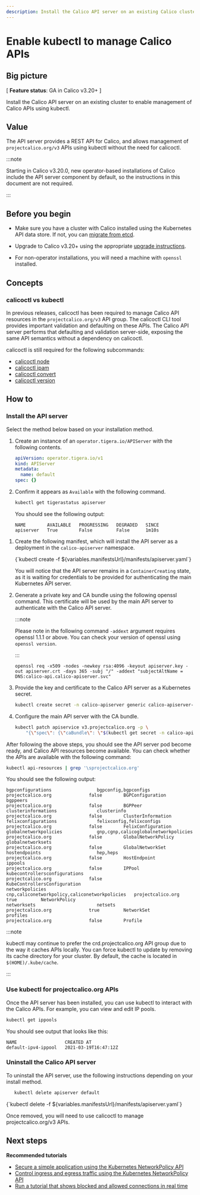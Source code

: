 ```yaml
---
description: Install the Calico API server on an existing Calico cluster
---
```



# Enable kubectl to manage Calico APIs


## Big picture

[ **Feature status**: GA in Calico v3.20+ ]

Install the Calico API server on an existing cluster to enable management of Calico APIs using kubectl.

## Value

The API server provides a REST API for Calico, and allows management of `projectcalico.org/v3` APIs using kubectl without the need for calicoctl.

:::note

Starting in Calico v3.20.0, new operator-based installations of Calico include the API server component by default, so the instructions
in this document are not required.

:::

## Before you begin

- Make sure you have a cluster with Calico installed using the Kubernetes API data store. If not, you can [migrate from etcd](datastore-migration.mdx).

- Upgrade to Calico v3.20+ using the appropriate [upgrade instructions](upgrading/index.mdx).

- For non-operator installations, you will need a machine with `openssl` installed.

## Concepts

### calicoctl vs kubectl

In previous releases, calicoctl has been required to manage Calico API resources in the `projectcalico.org/v3` API group. The calicoctl CLI tool provides important validation and defaulting on these APIs. The Calico API server performs
that defaulting and validation server-side, exposing the same API semantics without a dependency on calicoctl.

calicoctl is still required for the following subcommands:

- [calicoctl node](../reference/calicoctl/node/index.mdx)
- [calicoctl ipam](../reference/calicoctl/ipam/index.mdx)
- [calicoctl convert](../reference/calicoctl/convert.mdx)
- [calicoctl version](../reference/calicoctl/version.mdx)

## How to

### Install the API server

Select the method below based on your installation method.

<Tabs>
<TabItem label="Operator install" value="Operator install-0">

1. Create an instance of an `operator.tigera.io/APIServer` with the following contents.

   ```yaml
   apiVersion: operator.tigera.io/v1
   kind: APIServer
   metadata:
     name: default
   spec: {}
   ```

1. Confirm it appears as `Available` with the following command.

   ```bash
   kubectl get tigerastatus apiserver
   ```

   You should see the following output:

   ```
   NAME        AVAILABLE   PROGRESSING   DEGRADED   SINCE
   apiserver   True        False         False      1m10s
   ```

</TabItem>
<TabItem label="Manifest install" value="Manifest install-1">

1. Create the following manifest, which will install the API server as a deployment in the `calico-apiserver` namespace.

   <CodeBlock language='bash'>
   {`kubectl create -f ${variables.manifestsUrl}/manifests/apiserver.yaml`}
   </CodeBlock>

   You will notice that the API server remains in a `ContainerCreating` state, as it is waiting for credentials to be provided for authenticating the main Kubernetes API server.

1. Generate a private key and CA bundle using the following openssl command. This certificate will be used by the main API server to authenticate with the Calico API server.

   :::note

   Please note in the following command `-addext` argument requires openssl 1.1.1 or above. You can check your version of openssl using `openssl version`.

   :::

   ```
   openssl req -x509 -nodes -newkey rsa:4096 -keyout apiserver.key -out apiserver.crt -days 365 -subj "/" -addext "subjectAltName = DNS:calico-api.calico-apiserver.svc"
   ```

1. Provide the key and certificate to the Calico API server as a Kubernetes secret.

   ```bash
   kubectl create secret -n calico-apiserver generic calico-apiserver-certs --from-file=apiserver.key --from-file=apiserver.crt
   ```

1. Configure the main API server with the CA bundle.

   ```bash
   kubectl patch apiservice v3.projectcalico.org -p \
       "{\"spec\": {\"caBundle\": \"$(kubectl get secret -n calico-apiserver calico-apiserver-certs -o go-template='{{ index .data "apiserver.crt" }}')\"}}"
   ```

</TabItem>
</Tabs>

After following the above steps, you should see the API server pod become ready, and Calico API resources become available. You can check whether the APIs are available with the following command:

```bash
kubectl api-resources | grep '\sprojectcalico.org'
```

You should see the following output:

```
bgpconfigurations                 bgpconfig,bgpconfigs                            projectcalico.org              false        BGPConfiguration
bgppeers                                                                          projectcalico.org              false        BGPPeer
clusterinformations               clusterinfo                                     projectcalico.org              false        ClusterInformation
felixconfigurations               felixconfig,felixconfigs                        projectcalico.org              false        FelixConfiguration
globalnetworkpolicies             gnp,cgnp,calicoglobalnetworkpolicies            projectcalico.org              false        GlobalNetworkPolicy
globalnetworksets                                                                 projectcalico.org              false        GlobalNetworkSet
hostendpoints                     hep,heps                                        projectcalico.org              false        HostEndpoint
ippools                                                                           projectcalico.org              false        IPPool
kubecontrollersconfigurations                                                     projectcalico.org              false        KubeControllersConfiguration
networkpolicies                   cnp,caliconetworkpolicy,caliconetworkpolicies   projectcalico.org              true         NetworkPolicy
networksets                       netsets                                         projectcalico.org              true         NetworkSet
profiles                                                                          projectcalico.org              false        Profile
```

:::note

kubectl may continue to prefer the crd.projectcalico.org API group due to the way it caches APIs locally. You can force kubectl to update
by removing its cache directory for your cluster. By default, the cache is located in `$(HOME)/.kube/cache`.

:::

### Use kubectl for projectcalico.org APIs

Once the API server has been installed, you can use kubectl to interact with the Calico APIs. For example, you can view and edit IP pools.

```bash
kubectl get ippools
```

You should see output that looks like this:

```
NAME                  CREATED AT
default-ipv4-ippool   2021-03-19T16:47:12Z
```

### Uninstall the Calico API server

To uninstall the API server, use the following instructions depending on your install method.

<Tabs>
<TabItem label="Operator install" value="Operator install-2">

```bash
   kubectl delete apiserver default
```

</TabItem>
<TabItem label="Manifest install" value="Manifest install-3">

<CodeBlock language='bash'>
   {`kubectl delete -f ${variables.manifestsUrl}/manifests/apiserver.yaml`}
</CodeBlock>

</TabItem>
</Tabs>

Once removed, you will need to use calicoctl to manage projectcalico.org/v3 APIs.

## Next steps

**Recommended tutorials**

- [Secure a simple application using the Kubernetes NetworkPolicy API](../network-policy/get-started/kubernetes-policy/kubernetes-policy-basic.mdx)
- [Control ingress and egress traffic using the Kubernetes NetworkPolicy API](../network-policy/get-started/kubernetes-policy/kubernetes-policy-advanced.mdx)
- [Run a tutorial that shows blocked and allowed connections in real time](../network-policy/get-started/kubernetes-policy/kubernetes-demo.mdx)
